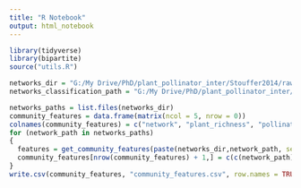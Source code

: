 ```yaml
---
title: "R Notebook"
output: html_notebook
---
```

```r
library(tidyverse)
library(bipartite)
source("utils.R")
```

```r
networks_dir = "G:/My Drive/PhD/plant_pollinator_inter/Stouffer2014/raw_CSVs/networks/"
networks_classification_path = "G:/My Drive/PhD/plant_pollinator_inter/Stouffer2014/prepare_input_data/network_classification.csv"

networks_paths = list.files(networks_dir)
community_features = data.frame(matrix(ncol = 5, nrow = 0))
colnames(community_features) = c("network", "plant_richness", "pollinator_richness", "total_species_richness", "richness_ratio")
for (network_path in networks_paths)
{
  features = get_community_features(paste(networks_dir,network_path, sep=""))
  community_features[nrow(community_features) + 1,] = c(c(network_path),features)
}
write.csv(community_features, "community_features.csv", row.names = TRUE)
```
